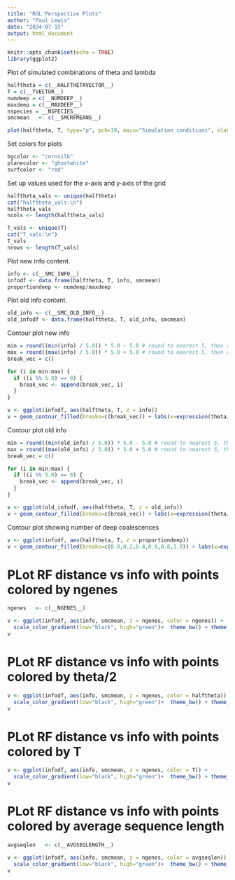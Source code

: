 ```yaml
---
title: "RGL Perspective Plots"
author: "Paul Lewis"
date: "2024-07-15"
output: html_document
---
```


```r
knitr::opts_chunk$set(echo = TRUE)
library(ggplot2)
```

Plot of simulated combinations of theta and lambda

```r
halftheta = c(__HALFTHETAVECTOR__)
T = c(__TVECTOR__)
numdeep = c(__NUMDEEP__)
maxdeep = c(__MAXDEEP__)
nspecies = __NSPECIES__
smcmean   <- c(__SMCRFMEANS__)

plot(halftheta, T, type="p", pch=19, main="Simulation conditions", xlab="theta/2", ylab="T")
```
Set colors for plots

```r
bgcolor <- "cornsilk"
planecolor <- "ghostwhite"
surfcolor <- "red"
```

Set up values used for the x-axis and y-axis of the grid

```r
halftheta_vals <- unique(halftheta)
cat("halftheta_vals:\n")
halftheta_vals
ncols <- length(halftheta_vals)

T_vals <- unique(T)
cat("T_vals:\n")
T_vals
nrows <- length(T_vals)
```

Plot new info content.

```r
info <- c(__SMC_INFO__)
infodf <- data.frame(halftheta, T, info, smcmean)
proportiondeep <- numdeep/maxdeep
```

Plot old info content.

```r
old_info <- c(__SMC_OLD_INFO__)
old_infodf <- data.frame(halftheta, T, old_info, smcmean)
```

Contour plot new info

```r
min = round((min(info) / 5.0)) * 5.0 - 5.0 # round to nearest 5, then round down
max = round((max(info) / 5.0)) * 5.0 + 5.0 # round to nearest 5, then round up
break_vec = c()

for (i in min:max) {
  if ((i %% 5.0) == 0) {
    break_vec <- append(break_vec, i)
  }
}

v <- ggplot(infodf, aes(halftheta, T, z = info))
v + geom_contour_filled(breaks=c(break_vec)) + labs(x=expression(theta/2))
```

Contour plot old info

```r
min = round((min(old_info) / 5.0)) * 5.0 - 5.0 # round to nearest 5, then round down
max = round((max(old_info) / 5.0)) * 5.0 + 5.0 # round to nearest 5, then round up
break_vec = c()

for (i in min:max) {
  if ((i %% 5.0) == 0) {
    break_vec <- append(break_vec, i)
  }
}

v <- ggplot(old_infodf, aes(halftheta, T, z = old_info))
v + geom_contour_filled(breaks=c(break_vec)) + labs(x=expression(theta/2))
```

Contour plot showing number of deep coalescences

```r
v <- ggplot(infodf, aes(halftheta, T, z = proportiondeep))
v + geom_contour_filled(breaks=c(0.0,0.2,0.4,0.6,0.8,1.0)) + labs(x=expression(theta/2))
```

# PLot RF distance vs info with points colored by ngenes
```r
ngenes   <- c(__NGENES__)

v <- ggplot(infodf, aes(info, smcmean, z = ngenes, color = ngenes)) +
  scale_color_gradient(low="black", high="green")+  theme_bw() + theme_classic() + ylab("inaccuracy") + geom_point(size=5, alpha=0.3)
v
```

# PLot RF distance vs info with points colored by theta/2
```r
v <- ggplot(infodf, aes(info, smcmean, z = ngenes, color = halftheta)) +
  scale_color_gradient(low="black", high="green")+  theme_bw() + theme_classic() + ylab("inaccuracy") + geom_point(size=5, alpha=0.3)
v
```

# PLot RF distance vs info with points colored by T
```r
v <- ggplot(infodf, aes(info, smcmean, z = ngenes, color = T)) +
  scale_color_gradient(low="black", high="green")+  theme_bw() + theme_classic() + ylab("inaccuracy") + geom_point(size=5, alpha=0.3)
v
```

# PLot RF distance vs info with points colored by average sequence length
```r
avgseqlen   <- c(__AVGSEQLENGTH__)

v <- ggplot(infodf, aes(info, smcmean, z = ngenes, color = avgseqlen)) +
  scale_color_gradient(low="black", high="green")+  theme_bw() + theme_classic() + ylab("inaccuracy") + geom_point(size=5, alpha=0.3)
v
```